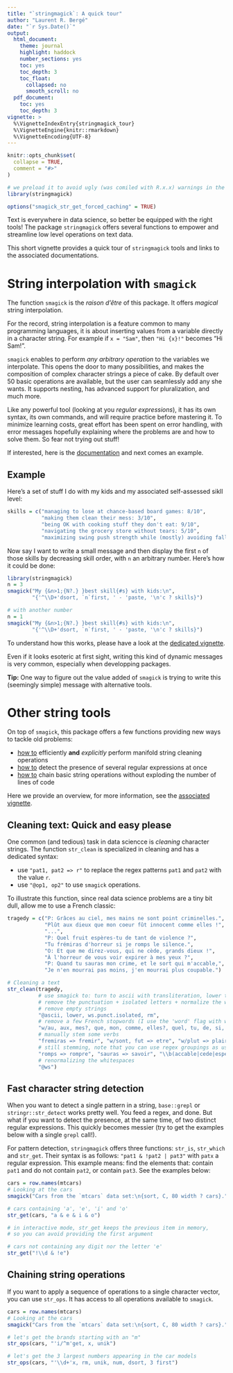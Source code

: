 ```yaml
---
title: "`stringmagick`: A quick tour"
author: "Laurent R. Bergé"
date: "`r Sys.Date()`"
output:
  html_document:
    theme: journal
    highlight: haddock
    number_sections: yes
    toc: yes
    toc_depth: 3
    toc_float:
      collapsed: no
      smooth_scroll: no
  pdf_document:
    toc: yes
    toc_depth: 3
vignette: >
  %\VignetteIndexEntry{stringmagick_tour}
  %\VignetteEngine{knitr::rmarkdown}
  %\VignetteEncoding{UTF-8}
---
```


```r
knitr::opts_chunk$set(
  collapse = TRUE,
  comment = "#>"
)

# we preload it to avoid ugly (was comiled with R.x.x) warnings in the doc
library(stringmagick)

options("smagick_str_get_forced_caching" = TRUE)
```

Text is everywhere in data science, so better be equipped with the right tools!
The package `stringmagick` offers several functions to empower and streamline low level 
operations on text data.

This short vignette provides a quick tour of `stringmagick` tools 
and links to the associated documentations.

# String interpolation with `smagick`

The function `smagick` is the *raison d'être* of this package. It offers *magical*
string interpolation.

For the record, string interpolation is a feature common to many programming languages, 
it is about inserting values from a variable directly in a character string.
For example if `x = "Sam"`, then `"Hi {x}!"` becomes "Hi Sam!".

`smagick` enables to perform *any arbitrary operation* to the variables we interpolate. 
This opens the door to many possibilities, and makes the composition
of complex character strings a piece of cake. 
By default over 50 basic operations are available, but the user can seamlessly add any she wants.
It supports nesting, has advanced support for pluralization, and much more. 

Like any powerful tool (looking at you *regular expressions*), it has its own syntax,
its own commands, and will require practice before mastering it. To minimize learning costs, 
great effort has been spent on error handling, with error
messages hopefully explaining where the problems are and how to solve them. So fear not 
trying out stuff!

If interested, here is the [documentation](https://lrberge.github.io/stringmagick/articles/smagick_walkthrough.html) and next comes an example. 

## Example

Here's a set of stuff I do with my kids and my associated self-assessed sikll level:

```r
skills = c("managing to lose at chance-based board games: 8/10", 
           "making them clean their mess: 3/10", 
           "being OK with cooking stuff they don't eat: 9/10", 
           "navigating the grocery store without tears: 5/10",
           "maximizing swing push strength while (mostly) avoiding falls: 7/10")
```

Now say I want to write a small message and then display the first `n` of those skills
by decreasing skill order, with `n` an arbitrary number. Here's how it could be done:
```r
library(stringmagick)
n = 3
smagick("My {&n>1;{N?.} }best skill{#s} with kids:\n",
        "{'^\\D+'dsort, `n`first, ' - 'paste, '\n'c ? skills}")

# with another number
n = 1
smagick("My {&n>1;{N?.} }best skill{#s} with kids:\n",
        "{'^\\D+'dsort, `n`first, ' - 'paste, '\n'c ? skills}")
```

To understand how this works, please have a look at the [dedicated vignette](https://lrberge.github.io/stringmagick/articles/smagick_walkthrough.html).

Even if it looks esoteric at first sight, writing this kind of dynamic messages is very common,
especially when developping packages.

**Tip:** One way to figure out the value added of `smagick` is trying to write this (seemingly simple) 
message with alternative tools. 

# Other string tools

On top of `smagick`, this package offers a few functions providing new ways to tackle old problems:

- [how to](#fun_clean) efficiently **and** *explicitly* perform manifold string cleaning operations
- [how to](#fun_detect) detect the presence of several regular expressions at once
- [how to](#fun_chain) chain basic string operations without exploding the number of lines of code

Here we provide an overview, for more information, see the [associated vignette](https://lrberge.github.io/stringmagick/articles/string_tools.html).

## Cleaning text: Quick and easy please {#fun_clean}

One common (and tedious) task in data sciencce is *cleaning* character strings. 
The function `str_clean` is specialized in cleaning and has a dedicated syntax:

- use `"pat1, pat2 => r"` to replace the regex patterns `pat1` and `pat2` with the value `r`.
- use `"@op1, op2"` to use `smagick` operations.

To illustrate this function, since real data science problems are a tiny bit dull, 
allow me to use a French classic:

```r
tragedy = c("P: Grâces au ciel, mes mains ne sont point criminelles.",
            "Plût aux dieux que mon coeur fût innocent comme elles !", 
            "...",
            "P: Quel fruit espères-tu de tant de violence ?",
            "Tu frémiras d'horreur si je romps le silence.",
            "O: Et que me direz-vous, qui ne cède, grands dieux !",
            "À l'horreur de vous voir expirer à mes yeux ?",
            "P: Quand tu sauras mon crime, et le sort qui m'accable,",
            "Je n'en mourrai pas moins, j'en mourrai plus coupable.")

# Cleaning a text
str_clean(tragedy, 
          # use smagick to: turn to ascii with transliteration, lower the case
          # remove the punctuation + isolated letters + normalize the whitespaces, 
          # remove empty strings
          "@ascii, lower, ws.punct.isolated, rm",
          # remove a few French stopwords (I use the 'word' flag with w/)
          "w/au, aux, mes?, que, mon, comme, elles?, quel, tu, de, si, je, le, et, qui, en",
          # manually stem some verbs
          "fremiras => fremir", "w/sont, fut => etre", "w/plut => plaire", "mourrai => mourir",
          # still stemming, note that you can use regex groupings as usual
          "romps => rompre", "sauras => savoir", "\\b(accable|cede|espere)s? => \\1r",
          # renormalizing the whitespaces
          "@ws")
```

## Fast character string detection {#fun_detect}

When you want to detect a single pattern in a string, `base::grepl` or 
`stringr::str_detect` works pretty well. You feed a regex, and done. 
But what if you want to detect the presence, at the same time, of two distinct regular expressions.
This quickly becomes messier (try to get the examples below with a single `grepl` call!).

For pattern detection, `stringmagick` offers three functions: `str_is`, `str_which` and `str_get`.
Their syntax is as follows: `"pat1 & !pat2 | pat3"` with `patx` a regular expression. 
This example means: find the elements that: contain `pat1` and do not contain `pat2`, 
or contain `pat3`. See the examples below:

```r
cars = row.names(mtcars)
# Looking at the cars
smagick("Cars from the `mtcars` data set:\n{sort, C, 80 width ? cars}.")

# cars containing 'a', 'e', 'i' and 'o'
str_get(cars, "a & e & i & o")

# in interactive mode, str_get keeps the previous item in memory, 
# so you can avoid providing the first argument

# cars not containing any digit nor the letter 'e'
str_get("!\\d & !e")
```

## Chaining string operations {#fun_chain}

If you want to apply a sequence of operations to a single character vector,
you can use `str_ops`. It has access to all operations available to `smagick`.

```r
cars = row.names(mtcars)
# Looking at the cars
smagick("Cars from the `mtcars` data set:\n{sort, C, 80 width ? cars}.")

# let's get the brands starting with an "m"
str_ops(cars, "'i/^m'get, x, unik")

# let's get the 3 largest numbers appearing in the car models
str_ops(cars, "'\\d+'x, rm, unik, num, dsort, 3 first")
```



